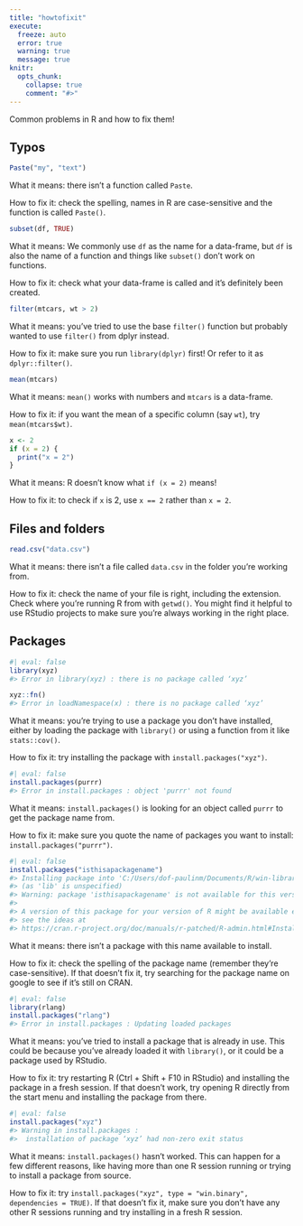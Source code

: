 ```yaml
---
title: "howtofixit"
execute:
  freeze: auto
  error: true
  warning: true
  message: true
knitr:
  opts_chunk:
    collapse: true
    comment: "#>"
---
```


Common problems in R and how to fix them!


## Typos

```r
Paste("my", "text")
```

What it means: there isn't a function called `Paste`.

How to fix it: check the spelling, names in R are case-sensitive and the function is called `Paste()`.

```r
subset(df, TRUE)
```

What it means: We commonly use `df` as the name for a data-frame, but `df` is also the name of a function and things like `subset()` don't work on functions. 

How to fix it: check what your data-frame is called and it's definitely been created.

```r
filter(mtcars, wt > 2)
```

What it means: you've tried to use the base `filter()` function but probably wanted to use `filter()` from dplyr instead.

How to fix it: make sure you run `library(dplyr)` first! Or refer to it as `dplyr::filter()`.

```r
mean(mtcars)
```

What it means: `mean()` works with numbers and `mtcars` is a data-frame.

How to fix it: if you want the mean of a specific column (say `wt`), try `mean(mtcars$wt)`.

```r
x <- 2
if (x = 2) {
  print("x = 2")
}
```

What it means: R doesn't know what `if (x = 2)` means!

How to fix it: to check if `x` is 2, use `x == 2` rather than `x = 2`.


## Files and folders

```r
read.csv("data.csv")
```

What it means: there isn't a file called `data.csv` in the folder you're working from.

How to fix it: check the name of your file is right, including the extension. Check where you're running R from with `getwd()`. You might find it helpful to use RStudio projects to make sure you're always working in the right place.


## Packages

```r
#| eval: false
library(xyz)
#> Error in library(xyz) : there is no package called ‘xyz’

xyz::fn()
#> Error in loadNamespace(x) : there is no package called ‘xyz’
```

What it means: you're trying to use a package you don't have installed, either by loading the package with `library()` or using a function from it like `stats::cov()`.

How to fix it: try installing the package with `install.packages("xyz")`.

```r
#| eval: false
install.packages(purrr)
#> Error in install.packages : object 'purrr' not found
```

What it means: `install.packages()` is looking for an object called `purrr` to get the package name from.

How to fix it: make sure you quote the name of packages you want to install: `install.packages("purrr")`.


```r
#| eval: false
install.packages("isthisapackagename")
#> Installing package into 'C:/Users/dof-paulinm/Documents/R/win-library/4.4'
#> (as 'lib' is unspecified)
#> Warning: package 'isthisapackagename' is not available for this version of R
#> 
#> A version of this package for your version of R might be available elsewhere,
#> see the ideas at
#> https://cran.r-project.org/doc/manuals/r-patched/R-admin.html#Installing-packages
```

What it means: there isn't a package with this name available to install.

How to fix it: check the spelling of the package name (remember they're case-sensitive). If that doesn't fix it, try searching for the package name on google to see if it's still on CRAN.

```r
#| eval: false
library(rlang)
install.packages("rlang")
#> Error in install.packages : Updating loaded packages
```

What it means: you've tried to install a package that is already in use. This could be because you've already loaded it with `library()`, or it could be a package used by RStudio.

How to fix it: try restarting R (Ctrl + Shift + F10 in RStudio) and installing the package in a fresh session. If that doesn't work, try opening R directly from the start menu and installing the package from there.

```r
#| eval: false
install.packages("xyz")
#> Warning in install.packages :
#>  installation of package ‘xyz’ had non-zero exit status
```

What it means: `install.packages()` hasn't worked. This can happen for a few different reasons, like having more than one R session running or trying to install a package from source.

How to fix it: try `install.packages("xyz", type = "win.binary", dependencies = TRUE)`. If that doesn't fix it, make sure you don't have any other R sessions running and try installing in a fresh R session.
